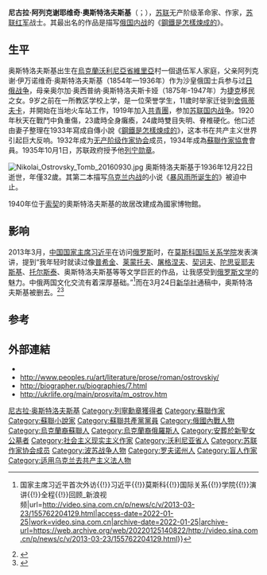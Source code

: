 {{Infobox Writer 
| name        = 尼古拉·奥斯特洛夫斯基
| image       = N Ostrovskiy.jpg
| imagesize   = 200px
| caption     = 尼古拉·奥斯特洛夫斯基
| pseudonym   = 
| birthdate  = {{birth date|1904|09|22|mf=y}}
| birthplace = {{Flag|Russian Empire}}[[沃利尼亞省|沃利尼亞省]][[維利亞_(奧斯特羅赫區)|維里亞]]村（位於今[[烏克蘭|烏克蘭]][[羅夫諾州|羅夫諾州]][[奥斯特罗赫区|奥斯特罗赫区]]）
| deathdate  = {{death date and age|1936|12|22|1904|09|22|mf=y}}
| deathplace = {{USSR}}[[莫斯科|莫斯科]]
| occupation  = [[作家|作家]]、[[學者|學者]]、[[士兵|士兵]]、[[共產黨員|共產黨員]]工人
| nationality = 
* '''1904-1919年'''<br>{{Flag|Russian Empire}}（1904年-1917年）<br>{{Flag|Russian Republic}}（1917年）<br>{{Flag|Ukrainian People's Republic}}（1917年-1920年）<br>
* '''1919年后'''<br>[[File:Flag_of_the_Ukrainian_Soviet_Socialist_Republic.svg|22px]][[乌克兰苏维埃社会主义共和国|乌克兰苏维埃社会主义共和国]]（1919年-1936年）<br>{{USSR}}（1922年-1936年）
| period      = 1927年—1936年
| genre       = [[长篇小说|长篇小说]]
| subject     = 
| movement    = 
| notableworks = 《[[鋼鐵是怎樣煉成的|鋼鐵是怎樣煉成的]]》<br>{{link-en|《暴风雨所诞生成的》|Born of the Storm}}
| signature   = 
| website     = 
| footnotes   = 
}}{{Infobox military person
|name =军事背景
|born =
|died =
|image =
|image_size = 
|caption =
|job = 
|period = 
|birth name = 
|courtesy name = 
|nickname = 
|placeofbirth =
|allegiance =
|alma mater = 
|branch =
|serviceyears = 1918-1920
|rank = 
|party = [[File:КПСС.svg|24px]][[俄国共产党（布尔什维克）|俄国共产党（布尔什维克）]]
|unit = [[布琼尼|布琼尼]]
|commands =[[File:Red_Army_flag.svg|24px]][[苏联红军|苏联红军]]
|battles = [[俄国内战|俄国内战]]
|awards = {{列宁勋章}}
|spouse = 赖莎·波尔菲里叶夫娜·奥斯特洛夫斯卡娅
|relations = 
|laterwork =
|signature =
}}

'''尼古拉·阿列克谢耶维奇·奧斯特洛夫斯基'''（{{lang-ru|Николай Алексеевич Островский|Nikolai Alexeevich Ostrovsky}}；{{bd|1904年|9月29日|1936年|12月22日|catIdx=Островский}}），[[苏联|苏联]]无产阶级革命家、作家，[[苏联红军|苏联红军]]战士。其最出名的作品是描写[[俄国内战|俄国内战]]的《[[鋼鐵是怎樣煉成的|鋼鐵是怎樣煉成的]]》。

==生平==
奥斯特洛夫斯基出生在[[烏克蘭|烏克蘭]][[沃利尼亞省|沃利尼亞省]][[維利亞_(奧斯特羅赫區)|維里亞]]村一個退伍军人家庭，父亲阿列克谢·伊万诺维奇·奥斯特洛夫斯基（1854年—1936年）作为沙皇俄国士兵参与过[[日俄战争|日俄战争]]，母亲奥尔加·奥西普纳·奥斯特洛夫斯卡娅（1875年-1947年）为[[捷克|捷克]]移民之女。9岁之前在一所教区学校上学，是一位荣誉学生，11歲时举家迁徙到[[舍佩蒂夫卡|舍佩蒂夫卡]]，并開始在当地火车站工作，1919年加入[[全聯盟列寧主義青年共產主義聯盟|共青團]]，参加[[苏联国内战争|苏联国内战争]]。1920年秋天在戰鬥中負重傷，23歲時全身癱瘓，24歲時雙目失明、脊椎硬化。他口述由妻子整理在1933年寫成自傳小說《[[鋼鐵是怎樣煉成的|鋼鐵是怎樣煉成的]]》，这本书在共产主义世界引起巨大反响。1932年成为[[无产阶级作家协会|无产阶级作家协会]]成员，1934年成為[[蘇聯作家協會|蘇聯作家協會]]會員。1935年10月1日，苏联政府授予他[[列宁勋章|列宁勋章]]。

[[File:Nikolai_Ostrovsky_Tomb_20160930.jpg|thumb]]
奥斯特洛夫斯基于1936年12月22日逝世，年僅32歲。其第二本描写[[乌克兰内战|乌克兰内战]]的小说《[[暴风雨所诞生的|暴风雨所诞生的]]》被迫中止。

1940年位于[[索契|索契]]的奧斯特洛夫斯基的故居改建成為國家博物館。

==影响==
{{wikiquote|尼古拉·奥斯特洛夫斯基}}
2013年3月，[[中国国家主席|中国国家主席]][[习近平|习近平]]在访问[[俄罗斯|俄罗斯]]时，在[[莫斯科国际关系学院|莫斯科国际关系学院]]发表演讲，提到“我年轻时就读过像[[普希金|普希金]]、[[莱蒙托夫|莱蒙托夫]]、[[屠格涅夫|屠格涅夫]]、[[契诃夫|契诃夫]]、[[陀思妥耶夫斯基|陀思妥耶夫斯基]]、[[托尔斯泰|托尔斯泰]]、奥斯特洛夫斯基等等文学巨匠的作品，让我感受到[[俄罗斯文学|俄罗斯文学]]的魅力。中俄两国文化交流有着深厚基础。”<ref>{{Cite web|title=习近平莫斯科国际关系学院演讲全程回顾{{!}}国家主席习近平首次外访{{!}}习近平{{!}}莫斯科{{!}}国际关系{{!}}学院{{!}}演讲{{!}}全程{{!}}回顾_新浪视频|url=http://video.sina.com.cn/p/news/c/v/2013-03-23/155762204129.html|access-date=2022-01-25|work=video.sina.com.cn|archive-date=2022-01-25|archive-url=https://web.archive.org/web/20220125140822/http://video.sina.com.cn/p/news/c/v/2013-03-23/155762204129.html}}</ref>而在3月24日[[新华社|新华社]]通稿中，奥斯特洛夫斯基被删去。<ref>{{cite news |author1=东方 |title=奥斯特洛夫斯基不见了：新华社“褪红”？ |url=https://www.voachinese.com/a/yijingping-russia-20130327/1629455.html |accessdate=2019-08-13 |agency=美国之音 |date=2013年3月27日 |archive-date=2019-08-13 |archive-url=https://web.archive.org/web/20190813011018/https://www.voachinese.com/a/yijingping-russia-20130327/1629455.html |dead-url=no }}</ref><ref>{{Cite web|title=顺应时代前进潮流　促进世界和平发展|url=http://politics.people.com.cn/n/2013/0324/c1024-20892661.html|access-date=2022-01-25|author=习近平|date=2013-03-23|work=人民网|publisher=人民日报|agency=新华社|language=zh-hans|quote=我年轻时就读过普希金、莱蒙托夫、屠格涅夫、陀思妥耶夫斯基、托尔斯泰、契诃夫等文学巨匠的作品，让我感受到俄罗斯文学的魅力。中俄两国文化交流有着深厚基础。|archive-date=2022-01-20|archive-url=https://web.archive.org/web/20220120083112/http://politics.people.com.cn/n/2013/0324/c1024-20892661.html}}</ref>

==参考==
{{reflist}}

==外部連結==
* [https://web.archive.org/web/20120904045146/http://www.ostrovskiy-memory.info/ {{lang|ru|Сайт памяти Николая Алексеевича Островского}}]
* http://www.peoples.ru/art/literature/prose/roman/ostrovskiy/ {{Wayback|url=http://www.peoples.ru/art/literature/prose/roman/ostrovskiy/ |date=20150402101954 }}
* http://biographer.ru/biographies/7.html {{Wayback|url=http://biographer.ru/biographies/7.html |date=20150402162541 }}
* http://ukrlife.org/main/prosvita/m_ostrov.htm {{Wayback|url=http://ukrlife.org/main/prosvita/m_ostrov.htm |date=20140608101643 }} {{uk icon}}

{{Authority control}}
{{DEFAULTSORT: Ostrovsky, Nikolai}}
[[Category:尼古拉·奥斯特洛夫斯基|]]
[[Category:列寧勳章獲得者|Category:列寧勳章獲得者]]
[[Category:蘇聯作家|Category:蘇聯作家]]
[[Category:蘇聯小說家|Category:蘇聯小說家]]
[[Category:蘇聯共產黨黨員|Category:蘇聯共產黨黨員]]
[[Category:俄國內戰人物|Category:俄國內戰人物]]
[[Category:烏克蘭裔蘇聯人|Category:烏克蘭裔蘇聯人]]
[[Category:烏克蘭裔俄羅斯人|Category:烏克蘭裔俄羅斯人]]
[[Category:安葬於新聖女公墓者|Category:安葬於新聖女公墓者]]
[[Category:社会主义现实主义作家|Category:社会主义现实主义作家]]
[[Category:沃利尼亚省人|Category:沃利尼亚省人]]
[[Category:苏联作家协会成员|Category:苏联作家协会成员]]
[[Category:波苏战争人物|Category:波苏战争人物]]
[[Category:罗夫诺州人|Category:罗夫诺州人]]
[[Category:盲人作家|Category:盲人作家]]
[[Category:适用乌克兰去共产主义法人物|Category:适用乌克兰去共产主义法人物]]